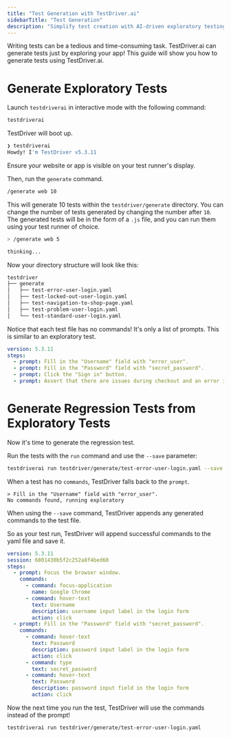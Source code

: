 ```yaml
---
title: "Test Generation with TestDriver.ai"
sidebarTitle: "Test Generation"
description: "Simplify test creation with AI-driven exploratory testing."
---
```


Writing tests can be a tedious and time-consuming task. TestDriver.ai can generate tests just by exploring your app! This guide will show you how to generate tests using TestDriver.ai.

# Generate Exploratory Tests

Launch `testdriverai` in interactive mode with the following command:

```bash
testdriverai
```

TestDriver will boot up. 

```bash
❯ testdriverai                                                        
Howdy! I'm TestDriver v5.3.11
```

Ensure your website or app is visible on your test runner's display.

Then, run the `generate` command.

```bash
/generate web 10
```

This will generate 10 tests within the `testdriver/generate` directory. You can change the number of tests generated by changing the number after `10`. The generated tests will be in the form of a `.js` file, and you can run them using your test runner of choice.

```bash
> /generate web 5

thinking...
```

Now your directory structure will look like this:

```bash
testdriver
├── generate
│   ├── test-error-user-login.yaml
│   ├── test-locked-out-user-login.yaml
│   ├── test-navigation-to-shop-page.yaml
│   ├── test-problem-user-login.yaml
│   └── test-standard-user-login.yaml
```

Notice that each test file has no commands! It's only a list of prompts. This is similar to an exploratory test.

```yaml
version: 5.3.11
steps:
  - prompt: Fill in the "Username" field with "error_user".
  - prompt: Fill in the "Password" field with "secret_password".
  - prompt: Click the "Sign in" button.
  - prompt: Assert that there are issues during checkout and an error is displayed.
```

# Generate Regression Tests from Exploratory Tests

Now it's time to generate the regression test.

Run the tests with the `run` command and use the `--save` parameter:

```bash
testdriverai run testdriver/generate/test-error-user-login.yaml --save
```

When a test has no `commands`, TestDriver falls back to the `prompt`. 

```
> Fill in the "Username" field with "error_user".
No commands found, running exploratory
```

When using the `--save` command, TestDriver appends any generated commands to the test file.

So as your test run, TestDriver will append successful commands to the yaml file and save it.

```yaml
version: 5.3.11
session: 6801430b5f2c252a8f4bed60
steps:
  - prompt: Focus the browser window.
    commands:
      - command: focus-application
        name: Google Chrome
      - command: hover-text
        text: Username
        description: username input label in the login form
        action: click
  - prompt: Fill in the "Password" field with "secret_password".
    commands:
      - command: hover-text
        text: Password
        description: password input label in the login form
        action: click
      - command: type
        text: secret_password
      - command: hover-text
        text: Password
        description: password input field in the login form
        action: click
```

Now the next time you run the test, TestDriver will use the commands instead of the prompt!

```bash
testdriverai run testdriver/generate/test-error-user-login.yaml
```
